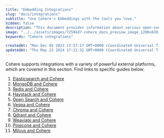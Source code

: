```yaml
---
title: "Embedding Integrations"
slug: "docs/integrations"
subtitle: "Use Cohere's Embeddings with the tools you love."
hidden: false
description: "This document provides information about various open-source vector search engines like Chroma, Qdrant, Weaviate, Pinecone, Milvus, and Zilliz Cloud, and how they can be integrated with Cohere embeddings for different applications."
image: "../../assets/images/72594d7-cohere_docs_preview_image_1200x630_copy.jpg"  
keywords: "Cohere integrations"

createdAt: "Mon Dec 05 2022 17:57:17 GMT+0000 (Coordinated Universal Time)"
updatedAt: "Thu May 23 2024 17:11:32 GMT+0000 (Coordinated Universal Time)"
---
```

Cohere supports integrations with a variety of powerful external platforms, which are covered in this section. Find links to specific guides below:

1. [Elasticsearch and Cohere](/docs/elasticsearch-and-cohere)
2. [MongoDB and Cohere](/docs/mongodb-and-cohere)
3. [Redis and Cohere](/docs/redis-and-cohere)
4. [Haystack and Cohere](/docs/haystack-and-cohere)
5. [Open Search and Cohere](/docs/opensearch-and-cohere)
6. [Vespa and Cohere](/docs/vespa-and-cohere)
7. [Chroma and Cohere](/docs/chroma-and-cohere)
8. [Qdrant and Cohere](/docs/qdrant-and-cohere)
9. [Weaviate and Cohere](/docs/weaviate-and-cohere)
10. [Pinecone and Cohere](/docs/pinecone-and-cohere)
11. [Milvus and Cohere](/docs/milvus-and-cohere)
